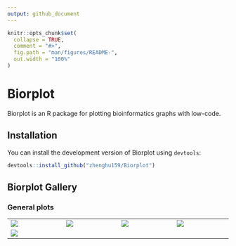```yaml
---
output: github_document
---
```


<!-- README.md is generated from README.Rmd. Please edit that file -->

```r
knitr::opts_chunk$set(
  collapse = TRUE,
  comment = "#>",
  fig.path = "man/figures/README-",
  out.width = "100%"
)
```

# Biorplot

Biorplot is an R package for plotting bioinformatics graphs with low-code.



## Installation

You can install the development version of Biorplot using `devtools`:

``` r
devtools::install_github("zhenghu159/Biorplot")
```



## Biorplot Gallery

### General plots

<table width="1500">
    <tr>
        <td width="300"><justify>
        <a href=https://tigerz.online/Biorplot/articles/General_Plots.html#bior_lineplot target="-blank" title="Bior_LinePlot()">
        <img src="https://tigerz.online/Biorplot/articles/General_Plots_files/figure-html/unnamed-chunk-3-1.png" > 
        </a>
        </justify></td>
        
        <td width="300"><justify>
        <a href=https://tigerz.online/Biorplot/articles/General_Plots.html#bior_pieplot target="-blank" title="Bior_PiePlot()">
        <img src="https://tigerz.online/Biorplot/articles/General_Plots_files/figure-html/unnamed-chunk-4-1.png" >
        </a>
        </justify></td>
        
        <td width="300"> <justify>
        <a href=https://tigerz.online/Biorplot/articles/General_Plots.html#bior_stackbarplot target="-blank" title="Bior_StackBarplot()">
        <img src="https://tigerz.online/Biorplot/articles/General_Plots_files/figure-html/unnamed-chunk-5-1.png" >
        </a>
        <justify></td>
        
        <td width="300"> <justify>
        <a href=https://tigerz.online/Biorplot/articles/General_Plots.html#bior_dotplot target="-blank"  title="Bior_DotPlot()">
        <img src="https://tigerz.online/Biorplot/articles/General_Plots_files/figure-html/unnamed-chunk-6-1.png" >
        </a>
        <justify></td>
    </tr>
    
    <tr>
        <td width="300"><justify>
        <a href=https://tigerz.online/Biorplot/articles/General_Plots.html#bior_sankeyplot target="-blank" title="Bior_Sankeyplot()">
        <img src="images/Bior_Sankeyplot.png" > 
        </a>
        </justify></td>
        
        <td width="300"><justify>
        </justify></td>
        
        <td width="300"> <justify>
        <justify></td>
        
        <td width="300"> <justify>
        <justify></td>
    </tr>
</table>








